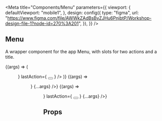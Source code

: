 


<Meta
  title="Components/Menu"
  parameters={{
    viewport: {
      defaultViewport: "mobile1",
    },
    design: config({
      type: "figma",
      url:
        "https://www.figma.com/file/AWWkZAdBsBvZJHu6PnjbtP/Workshop-design-file-1?node-id=270%3A201",
    }),
  }}
/>


## Menu

A wrapper component for the app Menu, with slots for two actions and a title.

<Canvas>
  <Story name="Default" args={{ title: "" }}>
    {(args) => (
      <Menu
        {...args}
        firstAction={<Avatar src={avatarSrc} />}
        lastAction={
          <Button isOutline>
            <Icon name="menu" />
          </Button>
        }
      />
    )}
  </Story>
  <Story name="Item page" args={{title: "Product Details"}}>
    {(args) => <Menu
      firstAction={
        <Button isOutline>
          <Icon name="arrowBack" />
        </Button>
      }
      {...args}
    />}
  </Story>
  <Story name="Checkout Page" args={{title: "Checkout"}}>
    {(args) => <Menu
      firstAction={
        <Button isOutline>
          <Icon name="arrowBack" />
        </Button>
      }
      lastAction={
        <Button isOutline>
          <Icon name="settings" />
        </Button>
      }
      {...args}
    />}
  </Story>
</Canvas>

## Props

<ArgsTable of={Menu} />
